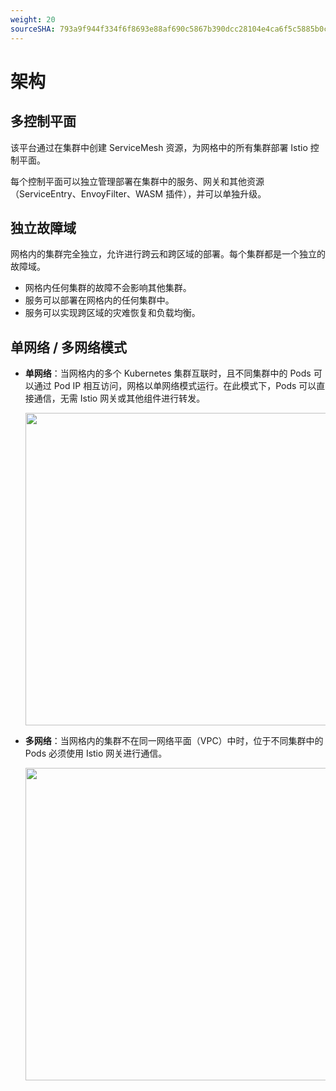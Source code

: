 ```yaml
---
weight: 20
sourceSHA: 793a9f944f334f6f8693e88af690c5867b390dcc28104e4ca6f5c5885b0c6615
---
```


# 架构

## 多控制平面

该平台通过在集群中创建 ServiceMesh 资源，为网格中的所有集群部署 Istio 控制平面。

每个控制平面可以独立管理部署在集群中的服务、网关和其他资源（ServiceEntry、EnvoyFilter、WASM 插件），并可以单独升级。

## 独立故障域

网格内的集群完全独立，允许进行跨云和跨区域的部署。每个集群都是一个独立的故障域。

- 网格内任何集群的故障不会影响其他集群。
- 服务可以部署在网格内的任何集群中。
- 服务可以实现跨区域的灾难恢复和负载均衡。

## 单网络 / 多网络模式

- **单网络**：当网格内的多个 Kubernetes 集群互联时，且不同集群中的 Pods 可以通过 Pod IP 相互访问，网格以单网络模式运行。在此模式下，Pods 可以直接通信，无需 Istio 网关或其他组件进行转发。

  <img src="./assets/sin_net_arch.svg" width="500" />

- **多网络**：当网格内的集群不在同一网络平面（VPC）中时，位于不同集群中的 Pods 必须使用 Istio 网关进行通信。

  <img src="./assets/muti_net_arch.svg" width="500" />
